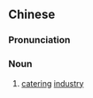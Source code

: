 ==Chinese==
{{zh-forms|s=餐饮业|type=21}}

===Pronunciation===
{{zh-pron
|m=cānyǐnyè
|c=caan1 jam2 jip6
|mn=chhan-ím-gia̍p
|cat=n
}}

===Noun===
{{zh-noun}}

# [[catering]] [[industry]]
